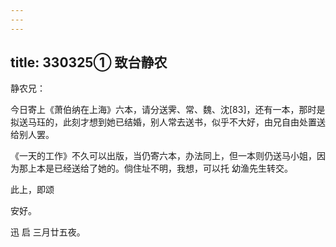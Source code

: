 ```yaml
---
---
---
```

title: 330325① 致台静农
---




静农兄：

今日寄上《萧伯纳在上海》六本，请分送霁、常、魏、沈[83]，还有一本，那时是拟送马珏的，此刻才想到她已结婚，别人常去送书，似乎不大好，由兄自由处置送给别人罢。

《一天的工作》不久可以出版，当仍寄六本，办法同上，但一本则仍送马小姐，因为那上本是已经送给了她的。倘住址不明，我想，可以托 幼渔先生转交。

此上，即颂

安好。

迅 启 三月廿五夜。